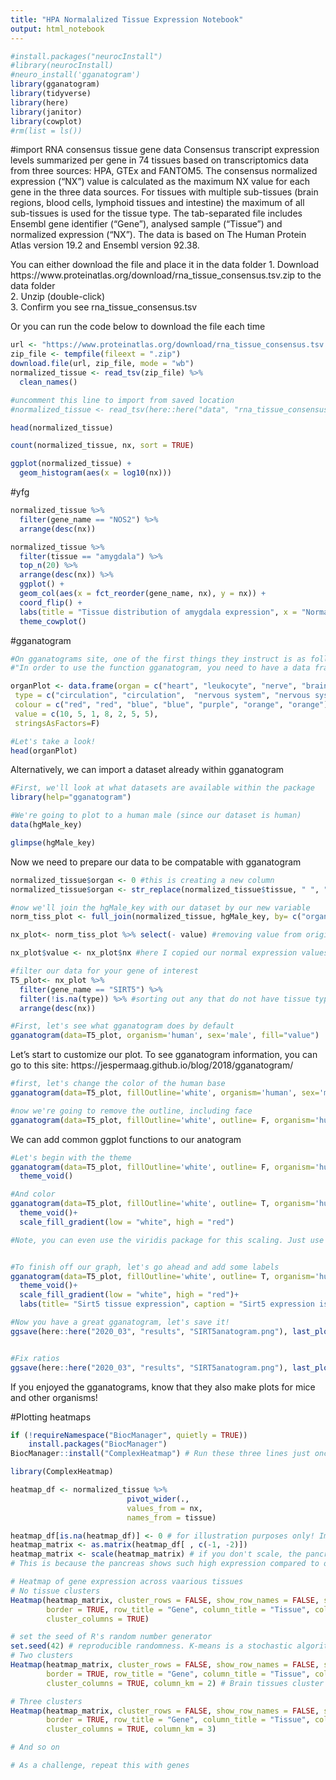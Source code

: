```yaml
---
title: "HPA Normalalized Tissue Expression Notebook"
output: html_notebook
---
```


```r
#install.packages("neurocInstall")
#library(neurocInstall)
#neuro_install('gganatogram')
library(gganatogram)
library(tidyverse)
library(here)
library(janitor)
library(cowplot)
#rm(list = ls())
```

#import RNA consensus tissue gene data
Consensus transcript expression levels summarized per gene in 74 tissues based on transcriptomics data from three sources: HPA, GTEx and FANTOM5. The consensus normalized expression ("NX") value is calculated as the maximum NX value for each gene in the three data sources. For tissues with multiple sub-tissues (brain regions, blood cells, lymphoid tissues and intestine) the maximum of all sub-tissues is used for the tissue type. The tab-separated file includes Ensembl gene identifier ("Gene"), analysed sample ("Tissue") and normalized expression ("NX"). The data is based on The Human Protein Atlas version 19.2 and Ensembl version 92.38.

You can either download the file and place it in the data folder
1. Download https://www.proteinatlas.org/download/rna_tissue_consensus.tsv.zip to the data folder  
2. Unzip (double-click)  
3. Confirm you see rna_tissue_consensus.tsv  

Or you can run the code below to download the file each time

```r

url <- "https://www.proteinatlas.org/download/rna_tissue_consensus.tsv.zip"
zip_file <- tempfile(fileext = ".zip")
download.file(url, zip_file, mode = "wb")
normalized_tissue <- read_tsv(zip_file) %>% 
  clean_names()

#uncomment this line to import from saved location
#normalized_tissue <- read_tsv(here::here("data", "rna_tissue_consensus.tsv")) %>% clean_names()

head(normalized_tissue)

count(normalized_tissue, nx, sort = TRUE)

ggplot(normalized_tissue) +
  geom_histogram(aes(x = log10(nx)))
```

#yfg
```r
normalized_tissue %>% 
  filter(gene_name == "NOS2") %>% 
  arrange(desc(nx))

normalized_tissue %>% 
  filter(tissue == "amygdala") %>% 
  top_n(20) %>% 
  arrange(desc(nx)) %>% 
  ggplot() +
  geom_col(aes(x = fct_reorder(gene_name, nx), y = nx)) +
  coord_flip() + 
  labs(title = "Tissue distribution of amygdala expression", x = "Normalized Expression", y = "") +
  theme_cowplot()


```


#gganatogram

```r
#On gganatograms site, one of the first things they instruct is as follows:
#"In order to use the function gganatogram, you need to have a data frame with organ, colour, and value"

organPlot <- data.frame(organ = c("heart", "leukocyte", "nerve", "brain", "liver", "stomach", "colon"), 
 type = c("circulation", "circulation",  "nervous system", "nervous system", "digestion", "digestion", "digestion"), 
 colour = c("red", "red", "blue", "blue", "purple", "orange", "orange"), 
 value = c(10, 5, 1, 8, 2, 5, 5), 
 stringsAsFactors=F)

#Let's take a look!
head(organPlot)
```

Alternatively, we can import a dataset already within gganatogram
```r
#First, we'll look at what datasets are available within the package
library(help="gganatogram")

#We're going to plot to a human male (since our dataset is human)
data(hgMale_key)

glimpse(hgMale_key)

```

Now we need to prepare our data to be compatable with gganatogram
```r
normalized_tissue$organ <- 0 #this is creating a new column
normalized_tissue$organ <- str_replace(normalized_tissue$tissue, " ", "_") #reformatting to fit hgMale_key format

#now we'll join the hgMale_key with our dataset by our new variable
norm_tiss_plot <- full_join(normalized_tissue, hgMale_key, by= c("organ"))

nx_plot<- norm_tiss_plot %>% select(- value) #removing value from original hgMale_key data

nx_plot$value <- nx_plot$nx #here I copied our normal expression values to the new "value" column, because this is the information gganatogram needs. I could have just renamed the column, but here it is just copied. 
```

```r

#filter our data for your gene of interest
T5_plot<- nx_plot %>% 
  filter(gene_name == "SIRT5") %>% 
  filter(!is.na(type)) %>% #sorting out any that do not have tissue type association
  arrange(desc(nx)) 

#First, let's see what gganatogram does by default
gganatogram(data=T5_plot, organism='human', sex='male', fill="value")
```

Let's start to customize our plot. To see gganatogram information, you can go to this site: https://jespermaag.github.io/blog/2018/gganatogram/ 

```r
#first, let's change the color of the human base
gganatogram(data=T5_plot, fillOutline='white', organism='human', sex='male', fill="value")

#now we're going to remove the outline, including face
gganatogram(data=T5_plot, fillOutline='white', outline= F, organism='human', sex='male', fill="value")
```

We can add common ggplot functions to our anatogram
```r
#Let's begin with the theme
gganatogram(data=T5_plot, fillOutline='white', outline= F, organism='human', sex='male', fill="value") + 
  theme_void()

#And color
gganatogram(data=T5_plot, fillOutline='white', outline= T, organism='human', sex='male', fill="value") + 
  theme_void()+
  scale_fill_gradient(low = "white", high = "red")

#Note, you can even use the viridis package for this scaling. Just use the scale_color_viridis() function. (And don't forget to load the viridis library)


#To finish off our graph, let's go ahead and add some labels                      
gganatogram(data=T5_plot, fillOutline='white', outline= T, organism='human', sex='male', fill="value") + 
  theme_void()+
  scale_fill_gradient(low = "white", high = "red")+
  labs(title= "Sirt5 tissue expression", caption = "Sirt5 expression is highest in skeletal muscle and liver.")

#Now you have a great gganatogram, let's save it!
ggsave(here::here("2020_03", "results", "SIRT5anatogram.png"), last_plot())


#Fix ratios
ggsave(here::here("2020_03", "results", "SIRT5anatogram.png"), last_plot(), units = "in", width = 5, height = 7)

```

If you enjoyed the gganatograms, know that they also make plots for mice and other organisms!




#Plotting heatmaps

```r
if (!requireNamespace("BiocManager", quietly = TRUE))
    install.packages("BiocManager")
BiocManager::install("ComplexHeatmap") # Run these three lines just once

library(ComplexHeatmap)

heatmap_df <- normalized_tissue %>% 
                          pivot_wider(.,
                          values_from = nx,
                          names_from = tissue) 

heatmap_df[is.na(heatmap_df)] <- 0 # for illustration purposes only! Imputation can be a fraught process
heatmap_matrix <- as.matrix(heatmap_df[ , c(-1, -2)])
heatmap_matrix <- scale(heatmap_matrix) # if you don't scale, the pancreas will form a cluster of its own!
# This is because the pancreas shows such high expression compared to other organs

# Heatmap of gene expression across vaarious tissues
# No tissue clusters
Heatmap(heatmap_matrix, cluster_rows = FALSE, show_row_names = FALSE, show_heatmap_legend = FALSE,
        border = TRUE, row_title = "Gene", column_title = "Tissue", column_title_side = "bottom",
        cluster_columns = TRUE)

# set the seed of R's random number generator
set.seed(42) # reproducible randomness. K-means is a stochastic algorithm
# Two clusters
Heatmap(heatmap_matrix, cluster_rows = FALSE, show_row_names = FALSE, show_heatmap_legend = FALSE,
        border = TRUE, row_title = "Gene", column_title = "Tissue", column_title_side = "bottom",
        cluster_columns = TRUE, column_km = 2) # Brain tissues cluster together!

# Three clusters
Heatmap(heatmap_matrix, cluster_rows = FALSE, show_row_names = FALSE, show_heatmap_legend = FALSE,
        border = TRUE, row_title = "Gene", column_title = "Tissue", column_title_side = "bottom",
        cluster_columns = TRUE, column_km = 3)

# And so on

# As a challenge, repeat this with genes
```











